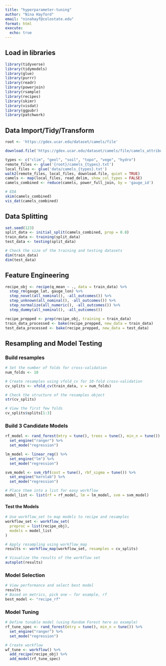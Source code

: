 ```yaml
---
title: "hyperparameter-tuning"
author: "Nina Hayford"
email: "ninahayf@colostate.edu"
format: html
execute: 
  echo: true
---
```

## Load in libraries 
```r
library(tidyverse)
library(tidymodels)
library(glue)
library(purrr)
library(readr)
library(powerjoin)
library(rsample)
library(recipes)
library(skimr)
library(visdat)
library(ggpubr)
library(patchwork)
```

## Data Import/Tidy/Transform
```r
root <- 'https://gdex.ucar.edu/dataset/camels/file'

download.file('https://gdex.ucar.edu/dataset/camels/file/camels_attributes_v2.0.pdf', 'data/camels_attributes_v2.0.pdf')
```
```r
types <- c("clim", "geol", "soil", "topo", "vege", "hydro")
remote_files <- glue('{root}/camels_{types}.txt')
local_files <- glue('data/camels_{types}.txt')
walk2(remote_files, local_files, download.file, quiet = TRUE)
camels <- map(local_files, read_delim, show_col_types = FALSE)
camels_combined <- reduce(camels, power_full_join, by = 'gauge_id')

# EDA
skim(camels_combined)
vis_dat(camels_combined)
```

## Data Splitting 
```r
set.seed(123)
split_data <- initial_split(camels_combined, prop = 0.8)
train_data <- training(split_data)
test_data <- testing(split_data)

# Check the size of the training and testing datasets
dim(train_data)
dim(test_data)
```

## Feature Engineering 
```r
recipe_obj <- recipe(q_mean ~ ., data = train_data) %>%
  step_rm(gauge_lat, gauge_lon) %>%
  step_novel(all_nominal(), -all_outcomes()) %>%
  step_unknown(all_nominal(), -all_outcomes()) %>%
  step_normalize(all_numeric(), -all_outcomes()) %>%
  step_dummy(all_nominal(), -all_outcomes())

recipe_prepped <- prep(recipe_obj, training = train_data)
train_data_processed <- bake(recipe_prepped, new_data = train_data)
test_data_processed <- bake(recipe_prepped, new_data = test_data)
```

## Resampling and Model Testing
### Build resamples 
```r
# Set the number of folds for cross-validation
num_folds <- 10

# Create resamples using vfold_cv for 10-fold cross-validation
cv_splits <- vfold_cv(train_data, v = num_folds)

# Check the structure of the resamples object
str(cv_splits)

# View the first few folds
cv_splits$splits[1:3]
```
### Build 3 Candidate Models
```r
rf_model <- rand_forest(mtry = tune(), trees = tune(), min_n = tune()) %>%
  set_engine("ranger") %>%
  set_mode("regression")

lm_model <- linear_reg() %>%
  set_engine("lm") %>%
  set_mode("regression")

svm_model <- svm_rbf(cost = tune(), rbf_sigma = tune()) %>%
  set_engine("kernlab") %>%
  set_mode("regression")

# Place them into a list for easy workflow
model_list <- list(rf = rf_model, lm = lm_model, svm = svm_model)
```

#### Test the Models 
```r
# Use workflow_set to map models to recipe and resamples
workflow_set <- workflow_set(
  preproc = list(recipe_obj), 
  models = model_list
)

# Apply resampling using workflow_map
results <- workflow_map(workflow_set, resamples = cv_splits)

# Visualize the results of the workflow set
autoplot(results)
```

### Model Selection
```r
# View performance and select best model
results
# Based on metrics, pick one — for example, rf
best_model <- "recipe_rf"
```

### Model Tuning 
```r
# Define tunable model (using Random Forest here as example)
rf_tune_spec <- rand_forest(mtry = tune(), min_n = tune()) %>%
  set_engine("ranger") %>%
  set_mode("regression")

# Create workflow
wf_tune <- workflow() %>%
  add_recipe(recipe_obj) %>%
  add_model(rf_tune_spec)
```





